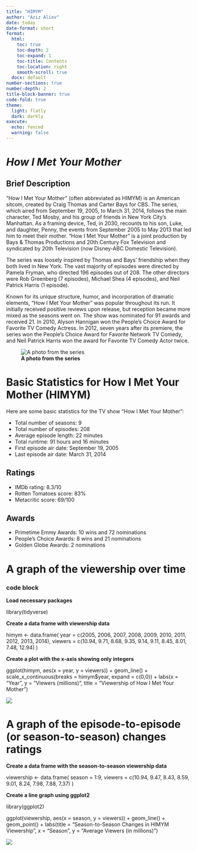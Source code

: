 ```yaml
---
title: "HIMYM"
author: "Aziz Aliev"
date: today
date-format: short
format:
  html:
    toc: true
    toc-depth: 2
    toc-expand: 1
    toc-title: Contents
    toc-location: right
    smooth-scroll: true
  docx: default
number-sections: true
number-depth: 2
title-block-banner: true
code-fold: true
theme:
  light: flatly
  dark: darkly
execute:
  echo: fenced
  warning: false
---
```



# _How I Met Your Mother_

## Brief Description
"How I Met Your Mother" (often abbreviated as HIMYM) is an American sitcom, created by Craig Thomas and Carter Bays for CBS. The series, which aired from September 19, 2005, to March 31, 2014, follows the main character, Ted Mosby, and his group of friends in New York City's Manhattan. As a framing device, Ted, in 2030, recounts to his son, Luke, and daughter, Penny, the events from September 2005 to May 2013 that led him to meet their mother. "How I Met Your Mother" is a joint production by Bays & Thomas Productions and 20th Century Fox Television and syndicated by 20th Television (now Disney-ABC Domestic Television).

The series was loosely inspired by Thomas and Bays' friendship when they both lived in New York. The vast majority of episodes were directed by Pamela Fryman, who directed 196 episodes out of 208. The other directors were Rob Greenberg (7 episodes), Michael Shea (4 episodes), and Neil Patrick Harris (1 episode).

Known for its unique structure, humor, and incorporation of dramatic elements, "How I Met Your Mother" was popular throughout its run. It initially received positive reviews upon release, but reception became more mixed as the seasons went on. The show was nominated for 91 awards and received 21. In 2010, Alyson Hannigan won the People's Choice Award for Favorite TV Comedy Actress. In 2012, seven years after its premiere, the series won the People's Choice Award for Favorite Network TV Comedy, and Neil Patrick Harris won the award for Favorite TV Comedy Actor twice.

![**A photo from the series**](Howimetyourmother.jpg)

# Basic Statistics for How I Met Your Mother (HIMYM)

Here are some basic statistics for the TV show "How I Met Your Mother":

- Total number of seasons: 9
- Total number of episodes: 208
- Average episode length: 22 minutes
- Total runtime: 91 hours and 16 minutes
- First episode air date: September 19, 2005
- Last episode air date: March 31, 2014

## Ratings

- IMDb rating: 8.3/10
- Rotten Tomatoes score: 83%
- Metacritic score: 69/100

## Awards

- Primetime Emmy Awards: 10 wins and 72 nominations
- People's Choice Awards: 8 wins and 21 nominations
- Golden Globe Awards: 2 nominations

# A graph of the viewership over time

### code block

**Load necessary packages**

library(tidyverse)

**Create a data frame with viewership data**

himym <- data.frame(
  year = c(2005, 2006, 2007, 2008, 2009, 2010, 2011, 2012, 2013, 2014),
  viewers = c(10.94, 9.71, 8.68, 9.35, 9.14, 9.11, 8.45, 8.01, 7.48, 12.94)
)

**Create a plot with the x-axis showing only integers**

ggplot(himym, aes(x = year, y = viewers)) +
  geom_line() +
  scale_x_continuous(breaks = himym$year, expand = c(0,0)) +
  labs(x = "Year", y = "Viewers (millions)", title = "Viewership of How I Met Your Mother")

![](Rplot.png)

# A graph of the episode-to-episode (or season-to-season) changes ratings

**Create a data frame with the season-to-season viewership data**

viewership <- data.frame(
  season = 1:9,
  viewers = c(10.94, 9.47, 8.43, 8.59, 9.01, 8.24, 7.98, 7.88, 7.37)
)

**Create a line graph using ggplot2**

library(ggplot2)

ggplot(viewership, aes(x = season, y = viewers)) +
  geom_line() +
  geom_point() +
  labs(title = "Season-to-Season Changes in HIMYM Viewership", x = "Season", y = "Average Viewers (in millions)")

![](Rplot01.png)

